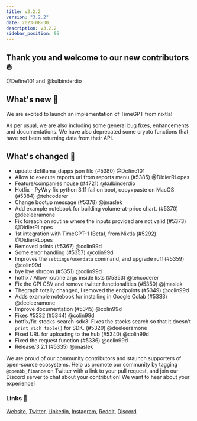 ```yaml
---
title: v3.2.2
version: "3.2.2"
date: 2023-08-30
description: v3.2.2
sidebar_position: 95
---
```


## Thank you and welcome to our new contributors 🔥
@Define101 and @kulbinderdio

## What's new 🎉

We are excited to launch an implementation of TimeGPT from nixtla!

As per usual, we are also including some general bug fixes, enhancements and documentations.  We have also deprecated some crypto functions that have not been returning data from their API.

## What's changed 🚀
* update defillama_dapps json file (#5380) @Define101
* Allow to execute reports url from reports menu (#5385) @DidierRLopes
* Feature/companies house (#4721) @kulbinderdio
* Hotfix - PyWry fix python 3.11 fail on boot, copy+paste on MacOS (#5384) @tehcoderer
* Change bootup message (#5378) @jmaslek
* Add example notebook for building volume-at-price chart. (#5370) @deeleeramone
* Fix foreach on routine where the inputs provided are not valid (#5373) @DidierRLopes
* 1st integration with TimeGPT-1 (Beta), from Nixtla (#5292) @DidierRLopes
* Removed prints (#5367) @colin99d
* Some error handling (#5357) @colin99d
* Improves the `settings/userdata` command, and upgrade ruff (#5359) @colin99d
* bye bye shroom (#5351) @colin99d
* hotfix / Allow routine args inside lists (#5353) @tehcoderer
* Fix the CPI CSV and remove twitter functionalities (#5350) @jmaslek
* Thegraph totally changed, I removed the endpoints (#5349) @colin99d
* Adds example notebook for installing in Google Colab (#5333) @deeleeramone
* Improve documentation (#5345) @colin99d
* Fixes #5332 (#5344) @colin99d
* hotfix/fix-stocks-search-sdk3: Fixes the stocks search so that it doesn't `print_rich_table()` for SDK. (#5329) @deeleeramone
* Fixed URL for uploading to the hub (#5340) @colin99d
* Fixed the request function (#5336) @colin99d
* Release/3.2.1 (#5335) @jmaslek

We are proud of our community contributors and staunch supporters of open-source ecosystems.
Help us promote our community by tagging `@openbb_finance` on Twitter with a link to your pull request,
and join our Discord server to chat about your contribution! We want to hear about your experience!

### Links 🦋
[Website](https://openbb.co/), [Twitter](https://twitter.com/openbb_finance), [Linkedin](https://www.linkedin.com/company/openbb-finance), [Instagram](https://www.instagram.com/openbb.finance/), [Reddit](https://www.reddit.com/r/openbb/), [Discord](https://discord.com/invite/xPHTuHCmuV)
